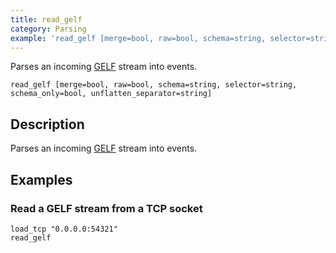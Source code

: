 ```yaml
---
title: read_gelf
category: Parsing
example: 'read_gelf [merge=bool, raw=bool, schema=string, selector=string, schema_only=bool, unflatten_separator=string]'
---
```



Parses an incoming [GELF](https://go2docs.graylog.org/current/getting_in_log_data/gelf.html) stream into events.

```tql
read_gelf [merge=bool, raw=bool, schema=string, selector=string, schema_only=bool, unflatten_separator=string]
```

## Description

Parses an incoming
[GELF](https://go2docs.graylog.org/current/getting_in_log_data/gelf.html) stream
into events.


<ParsingOptions />

## Examples

### Read a GELF stream from a TCP socket

```tql
load_tcp "0.0.0.0:54321"
read_gelf
```
